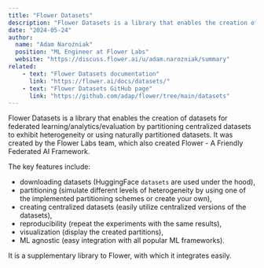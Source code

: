 ```yaml
---
title: "Flower Datasets"
description: "Flower Datasets is a library that enables the creation of datasets for federated learning by partitioning centralized datasets to exhibit heterogeneity or using naturally partitioned datasets."
date: "2024-05-24"
author:
  name: "Adam Narożniak"
  position: "ML Engineer at Flower Labs"
  website: "https://discuss.flower.ai/u/adam.narozniak/summary"
related:
    - text: "Flower Datasets documentation"
      link: "https://flower.ai/docs/datasets/"
    - text: "Flower Datasets GitHub page"
      link: "https://github.com/adap/flower/tree/main/datasets"
---
```


Flower Datasets is a library that enables the creation of datasets for federated learning/analytics/evaluation by partitioning centralized datasets to exhibit heterogeneity or using naturally partitioned datasets. It was created by the Flower Labs team, which also created Flower - A Friendly Federated AI Framework.

The key features include:
* downloading datasets (HuggingFace `datasets` are used under the hood),
* partitioning (simulate different levels of heterogeneity by using one of the implemented partitioning schemes or create your own),
* creating centralized datasets (easily utilize centralized versions of the datasets),
* reproducibility (repeat the experiments with the same results),
* visualization (display the created partitions),
* ML agnostic (easy integration with all popular ML frameworks).


It is a supplementary library to Flower, with which it integrates easily.
